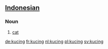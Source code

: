 == [[Indonesian]] ==
===Noun===
# [[cat]]

[[de:kucing]]
[[fr:kucing]]
[[nl:kucing]]
[[pl:kucing]]
[[sv:kucing]]